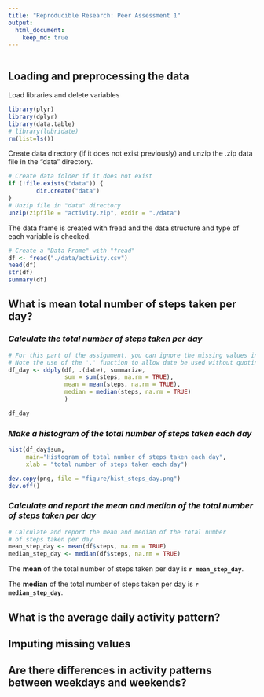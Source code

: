 ```yaml
---
title: "Reproducible Research: Peer Assessment 1"
output: 
  html_document:
    keep_md: true
---
```

```r

```

## Loading and preprocessing the data
Load libraries and delete variables

```r
library(plyr)
library(dplyr)
library(data.table)
# library(lubridate)
rm(list=ls())
```
Create data directory (if it does not exist previously) and unzip the .zip data
file in the "data" directory.
```r
# Create data folder if it does not exist
if (!file.exists("data")) {
        dir.create("data")
}
# Unzip file in "data" directory
unzip(zipfile = "activity.zip", exdir = "./data")
```

The data frame is created with fread and the data structure and type of 
each variable is checked.
```r
# Create a "Data Frame" with "fread"
df <- fread("./data/activity.csv")
head(df)
str(df)
summary(df)
```

## What is mean total number of steps taken per day?
### *Calculate the total number of steps taken per day*
```r
# For this part of the assignment, you can ignore the missing values in the dataset.
# Note the use of the '.' function to allow date be used without quoting
df_day <- ddply(df, .(date), summarize, 
                sum = sum(steps, na.rm = TRUE), 
                mean = mean(steps, na.rm = TRUE),
                median = median(steps, na.rm = TRUE)
                )

df_day
```
### *Make a histogram of the total number of steps taken each day*
```r
hist(df_day$sum,
     main="Histogram of total number of steps taken each day", 
     xlab = "total number of steps taken each day")

dev.copy(png, file = "figure/hist_steps_day.png")
dev.off()
```
### *Calculate and report the mean and median of the total number of steps taken per day*
```r
# Calculate and report the mean and median of the total number 
# of steps taken per day
mean_step_day <- mean(df$steps, na.rm = TRUE)
median_step_day <- median(df$steps, na.rm = TRUE)
```
The **mean** of the total number of steps taken per day 
is **`r mean_step_day`**.


The **median** of the total number of steps taken per day is
**`r median_step_day`**.

## What is the average daily activity pattern?



## Imputing missing values



## Are there differences in activity patterns between weekdays and weekends?
